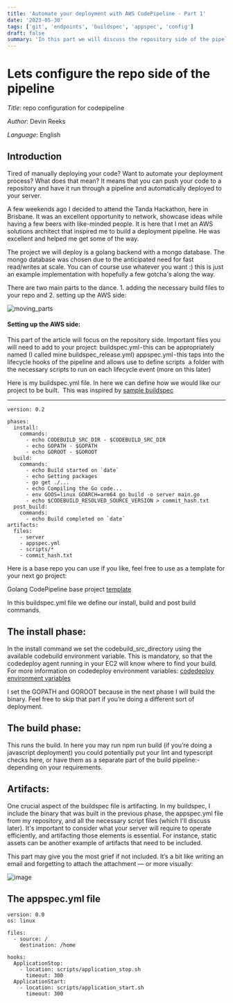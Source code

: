 ```yaml
---
title: 'Automate your deployment with AWS CodePipeline - Part 1'
date: '2023-05-30'
tags: ['git', 'endpoints', 'buildspec', 'appspec', 'config']
draft: false
summary: 'In this part we will discuss the repository side of the pipeline. We will add the necessary files to our repository and discuss what they do.'
---
```


# Lets configure the repo side of the pipeline

_Title_: repo configuration for codepipeline

_Author_: Devin Reeks

_Language_: English

## Introduction

Tired of manually deploying your code? Want to automate your deployment process? What does that mean? It means that you can push your code to a repository and have it run through a pipeline and automatically deployed to your server.

A few weekends ago I decided to attend the Tanda Hackathon, here in Brisbane. It was an excellent opportunity to network, showcase ideas while having a few beers with like-minded people. It is here that I met an AWS solutions architect that inspired me to build a deployment pipeline. He was excellent and helped me get some of the way.

The project we will deploy is a golang backend with a mongo database. The mongo database was chosen due to the anticipated need for fast read/writes at scale. You can of course use whatever you want :) this is just an example implementation with hopefully a few gotcha's along the way.

There are two main parts to the dance. 1. adding the necessary build files to your repo and 2. setting up the AWS side:

![moving_parts](https://dev-blog-v86e.vercel.app/static/images/moving-parts.png)

#### Setting up the AWS side:

This part of the article will focus on the repository side. Important files you will need to add to your project: buildspec.yml - this can be appropriately named (I called mine buildspec_release.yml) appspec.yml - this taps into the lifecycle hooks of the pipeline and allows use to define scripts  a folder with the necessary scripts to run on each lifecycle event (more on this later)

Here is my buildspec.yml file. In here we can define how we would like our project to be built.  This was inspired by [sample buildspec](https://github.com/dharnitski/golang-codebuild/blob/master/buildspec.yml)

---

```
version: 0.2

phases:
  install:
    commands:
      - echo CODEBUILD_SRC_DIR - $CODEBUILD_SRC_DIR
      - echo GOPATH - $GOPATH
      - echo GOROOT - $GOROOT
  build:
    commands:
      - echo Build started on `date`
      - echo Getting packages
      - go get ./...
      - echo Compiling the Go code...
      - env GOOS=linux GOARCH=arm64 go build -o server main.go
      - echo $CODEBUILD_RESOLVED_SOURCE_VERSION > commit_hash.txt
  post_build:
    commands:
      - echo Build completed on `date`
artifacts:
  files:
    - server
    - appspec.yml
    - scripts/*
    - commit_hash.txt

```

Here is a base repo you can use if you like, feel free to use as a template for your next go project:

Golang CodePipeline base project [template](https://github.com/createdform/created-server)

In this buildspec.yml file we define our install, build and post build commands.

## The install phase:

In the install command we set the codebuild_src_directory using the available codebuild environment variable. This is mandatory, so that the codedeploy agent running in your EC2 will know where to find your build. For more information on codedeploy environment variables: [codedeploy environment variables](https://docs.aws.amazon.com/codebuild/latest/userguide/build-env-ref-env-vars.html)

I set the GOPATH and GOROOT because in the next phase I will build the binary. Feel free to skip that part if you’re doing a different sort of deployment.

## The build phase:

This runs the build. In here you may run npm run build (if you’re doing a javascript deployment) you could potentially put your lint and typescript checks here, or have them as a separate part of the build pipeline:- depending on your requirements.

## Artifacts:

One crucial aspect of the buildspec file is artifacting. In my buildspec, I include the binary that was built in the previous phase, the appspec.yml file from my repository, and all the necessary script files (which I'll discuss later). It's important to consider what your server will require to operate efficiently, and artifacting those elements is essential. For instance, static assets can be another example of artifacts that need to be included.

This part may give you the most grief if not included. It’s a bit like writing an email and forgetting to attach the attachment — or more visually:

![image](https://dev-blog-v86e.vercel.app/static/images/artifact-metaphor.png)

## The appspec.yml file

```
version: 0.0
os: linux

files:
  - source: /
    destination: /home

hooks:
  ApplicationStop:
    - location: scripts/application_stop.sh
      timeout: 300
  ApplicationStart:
    - location: scripts/application_start.sh
      timeout: 300
```

